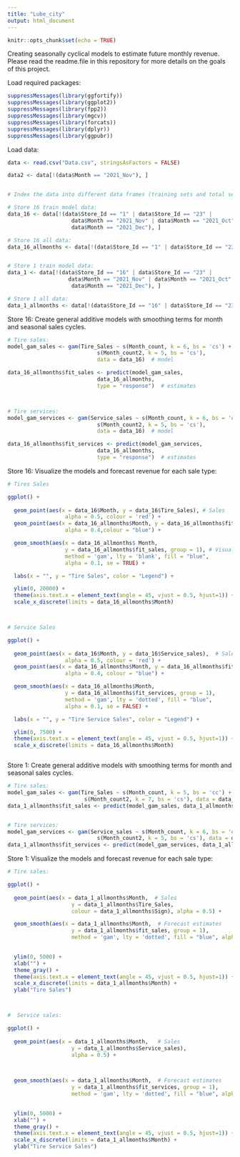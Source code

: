 ```yaml
---
title: "Lube_city"
output: html_document
---
```


```r
knitr::opts_chunk$set(echo = TRUE)
```

Creating seasonally cyclical models to estimate future monthly revenue. 
Please read the readme.file in this repository for more details on the goals of this project.



Load required packages:
```r

suppressMessages(library(ggfortify))
suppressMessages(library(ggplot2))
suppressMessages(library(fpp2))
suppressMessages(library(mgcv))
suppressMessages(library(forcats))
suppressMessages(library(dplyr))
suppressMessages(library(ggpubr))

```


Load data:
```r

data <- read.csv("Data.csv", stringsAsFactors = FALSE)

data2 <- data[!(data$Month == "2021_Nov"), ]


# Index the data into different data frames (training sets and total sets). We want to train the a seasonally cyclical model(s) on the monthly sales revenue from Oct 2020 - Sept 2021. Using these models we can then forecast revenue estimates for the period of interest (more info in the readme file). 

# Store 16 train model data:
data_16 <- data[!(data$Store_Id == "1" | data$Store_Id == "23" | 
                    data$Month == "2021_Nov" | data$Month == "2021_Oct" | 
                    data$Month == "2021_Dec"), ]

# Store 16 all data:
data_16_allmonths <- data[!(data$Store_Id == "1" | data$Store_Id == "23"), ]


# Store 1 train model data:
data_1 <- data[!(data$Store_Id == "16" | data$Store_Id == "23" | 
                   data$Month == "2021_Nov" | data$Month == "2021_Oct"| 
                    data$Month == "2021_Dec"), ]

# Store 1 all data:
data_1_allmonths <- data[!(data$Store_Id == "16" | data$Store_Id == "23"), ]


```


Store 16: Create general additive models with smoothing terms for month and seasonal sales cycles.
```r

# Tire sales: 
model_gam_sales <- gam(Tire_Sales ~ s(Month_count, k = 6, bs = 'cs') + 
                            s(Month_count2, k = 5, bs = 'cs'), 
                            data = data_16)  # model

data_16_allmonths$fit_sales <- predict(model_gam_sales, 
                            data_16_allmonths, 
                            type = "response")  # estimates



# Tire services: 
model_gam_services <- gam(Service_sales ~ s(Month_count, k = 6, bs = 'cs') + 
                            s(Month_count2, k = 5, bs = 'cs'), 
                            data = data_16)  # model

data_16_allmonths$fit_services <- predict(model_gam_services, 
                            data_16_allmonths, 
                            type = "response")  # estimates


```


Store 16: Visualize the models and forecast revenue for each sale type:
```r

# Tires Sales

ggplot() +
  
  geom_point(aes(x = data_16$Month, y = data_16$Tire_Sales), # Sales
                  alpha = 0.5, colour = 'red') +
  geom_point(aes(x = data_16_allmonths$Month, y = data_16_allmonths$fit_sales), # Forecast sales
                  alpha = 0.4,colour = "blue") +

  geom_smooth(aes(x = data_16_allmonths$ Month, 
                  y = data_16_allmonths$fit_sales, group = 1), # Visualize the model
                  method = 'gam', lty = 'blank', fill = "blue", 
                  alpha = 0.1, se = TRUE) +

  labs(x = "", y = "Tire Sales", color = "Legend") +

  ylim(0, 20000) +
  theme(axis.text.x = element_text(angle = 45, vjust = 0.5, hjust=1)) +
  scale_x_discrete(limits = data_16_allmonths$Month) 



# Service Sales

ggplot() +
  
  geom_point(aes(x = data_16$Month, y = data_16$Service_sales),  # Sales
                  alpha = 0.5, colour = 'red') +
  geom_point(aes(x = data_16_allmonths$Month, y = data_16_allmonths$fit_services), # Forecast sales
                  alpha = 0.4, colour = "blue") +

  geom_smooth(aes(x = data_16_allmonths$Month,
                  y = data_16_allmonths$fit_services, group = 1), 
                  method = 'gam', lty = 'dotted', fill = "blue", 
                  alpha = 0.1, se = FALSE) +

  labs(x = "", y = "Tire Service Sales", color = "Legend") +

  ylim(0, 7500) +
  theme(axis.text.x = element_text(angle = 45, vjust = 0.5, hjust=1)) +
  scale_x_discrete(limits = data_16_allmonths$Month) 



```


Store 1: Create general additive models with smoothing terms for month and seasonal sales cycles.
```r

# Tire sales:
model_gam_sales <- gam(Tire_Sales ~ s(Month_count, k = 5, bs = 'cc') +
                        s(Month_count2, k = 7, bs = 'cs'), data = data_1)  # model
data_1_allmonths$fit_sales <- predict(model_gam_sales, data_1_allmonths, type = "response")  # estimates


# Tire services:
model_gam_services <- gam(Service_sales ~ s(Month_count, k = 6, bs = 'cs') +
                            s(Month_count2, k = 5, bs = 'cs'), data = data_1)  # model
data_1_allmonths$fit_services <- predict(model_gam_services, data_1_allmonths, type = "response")  # estimates


```


Store 1: Visualize the models and forecast revenue for each sale type:
```r

# Tire sales:

ggplot() +
  
  geom_point(aes(x = data_1_allmonths$Month,  # Sales
                    y = data_1_allmonths$Tire_Sales,
                    colour = data_1_allmonths$Sign), alpha = 0.5) +

  geom_smooth(aes(x = data_1_allmonths$Month,  # Forecast estimates
                    y = data_1_allmonths$fit_sales, group = 1), 
                    method = 'gam', lty = 'dotted', fill = "blue", alpha = 0.1) +

  
  ylim(0, 5000) +
  xlab("") +
  theme_gray() +
  theme(axis.text.x = element_text(angle = 45, vjust = 0.5, hjust=1)) +
  scale_x_discrete(limits = data_1_allmonths$Month) +
  ylab("Tire Sales")



#  Service sales:

ggplot() +
  
  geom_point(aes(x = data_1_allmonths$Month,   # Sales
                    y = data_1_allmonths$Service_sales), 
                    alpha = 0.5) +
  


  geom_smooth(aes(x = data_1_allmonths$Month,  # Forecast estimates
                    y = data_1_allmonths$fit_services, group = 1), 
                    method = 'gam', lty = 'dotted', fill = "blue", alpha = 0.1) +

  
  ylim(0, 5000) +
  xlab("") +
  theme_gray() +
  theme(axis.text.x = element_text(angle = 45, vjust = 0.5, hjust=1)) +
  scale_x_discrete(limits = data_1_allmonths$Month) +
  ylab("Tire Service Sales")



```






